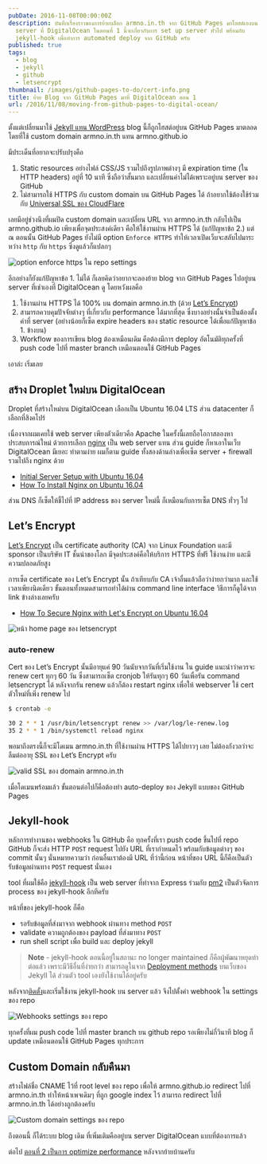 ```yaml
---
pubDate: 2016-11-08T00:00:00Z
description: บันทึกเรื่องราวของการย้ายบล็อก armno.in.th จาก GitHub Pages มาโฮสต์เองบน
  server ที่ DigitalOcean ในตอนที่ 1 นี้จะเกี่ยวกับการ set up server ทั่วไป พร้อมกับ
  jekyll-hook เพื่อทำการ automated deploy จาก GitHub ครับ
published: true
tags:
  - blog
  - jekyll
  - github
  - letsencrypt
thumbnail: /images/github-pages-to-do/cert-info.png
title: ย้าย Blog จาก GitHub Pages มาที่ DigitalOcean ตอน 1
url: /2016/11/08/moving-from-github-pages-to-digital-ocean/
---
```


ตั้งแต่เปลี่ยนมาใช้ [Jekyll แทน WordPress](https://armno.in.th/2013/03/09/from-wordpress-to-jekyll/) blog นี้ก็ถูกโฮสต์อยู่บน GitHub Pages มาตลอด โดยที่ใช้ custom domain armno.in.th แทน armno.github.io

มีประเด็นที่อยากจะปรับปรุงคือ

1. Static resources อย่างไฟล์ CSS/JS รวมไปถึงรูปภาพต่างๆ มี expiration time (ใน HTTP headers) อยู่ที่ 10 นาที ซึ่งถือว่าสั้นมาก และเปลี่ยนค่าไม่ได้เพราะอยู่บน server ของ GitHub
2. ไม่สามารถใช้ HTTPS กับ custom domain บน GitHub Pages ได้ ถ้าอยากใช้ต้องใช้ร่วมกับ [Universal SSL ของ CloudFlare](https://blog.cloudflare.com/secure-and-fast-github-pages-with-cloudflare/)

เลยมีอยู่ช่วงนึงที่ผมปิด custom domain และเปลี่ยน URL จาก armno.in.th กลับไปเป็น armno.github.io เพียงเพื่อจุดประสงค์เดียว คือให้ใช้งานผ่าน HTTPS ได้ (แก้ปัญหาข้อ 2.) แต่ ณ ตอนนั้น GitHub Pages ยังไม่มี option `Enforce HTTPS` ทำให้เวลาเปิดเว็บจะสลับไปมาระหว่าง `http` กับ `https` ซึ่งดูแล้วก็แปลกๆ

<div class="text-center">
  <img src="/images/github-pages-to-do/enforce-https-option.png" srcset="/images/github-pages-to-do/enforce-https-option-2x.png 2x" alt="option enforce https ใน repo settings" />
</div>

อีกอย่างก็ยังแก้ปัญหาข้อ 1. ไม่ได้ ก็เลยคิดว่าอยากจะลองย้าย blog จาก GitHub Pages ไปอยู่บน server ที่เช่าเองที่ DigitalOcean ดู โดยหวังผลคือ

1. ใช้งานผ่าน HTTPS ได้ 100% บน domain armno.in.th (ด้วย [Let’s Encrypt](https://letsencrypt.org/))
2. สามารถควบคุมปัจจัยต่างๆ ที่เกี่ยวกับ performance ได้มากที่สุด ซึ่งบางอย่างนั้นจำเป็นต้องตั้งค่าที่ server (อย่างน้อยก็เซ็ต expire headers ของ static resource ได้เพื่อแก้ปัญหาข้อ 1. ข้างบน)
3. Workflow ของการเขียน blog ต้องเหมือนเดิม คือต้องมีการ deploy อัตโนมัติทุกครั้งที่ push code ไปที่ master branch เหมือนตอนใช้ GitHub Pages

เอาล่ะ เริ่มเลย

## สร้าง Droplet ใหม่บน DigitalOcean

Droplet ที่สร้างใหม่บน DigitalOcean เลือกเป็น Ubuntu 16.04 LTS ส่วน datacenter ก็เลือกที่สิงคโปร์

เนื่องจากผมเคยใช้ web server เพียงตัวเดียวคือ Apache ในครั้งนี้เลยถือโอกาสลองหาประสบการณ์ใหม่ ด้วยการเลือก [nginx](https://www.nginx.com/) เป็น web server แทน ส่วน guide ก็หาเอาในเว็บ DigitalOcean มีเยอะ ทำตามง่าย ผมก็ตาม guide ทั้งสองด้านล่างเพื่อเซ็ต server + firewall รวมไปถึง nginx ด้วย

- [Initial Server Setup with Ubuntu 16.04](https://www.digitalocean.com/community/tutorials/initial-server-setup-with-ubuntu-16-04)
- [How To Install Nginx on Ubuntu 16.04](https://www.digitalocean.com/community/tutorials/how-to-install-nginx-on-ubuntu-16-04)

ส่วน DNS ก็เซ็ตให้ชี้ไปที่ IP address ของ server ใหม่นี้ ก็เหมือนกับการเซ็ต DNS ทั่วๆ ไป

## Let’s Encrypt

[Let’s Encrypt](https://letsencrypt.org/) เป็น certificate authority (CA) จาก Linux Foundation และมี sponsor เป็นบริษัท IT ชั้นนำของโลก มีจุดประสงค์คือให้บริการ HTTPS ที่ฟรี ใช้งานง่าย และมีความปลอดภัยสูง

การเซ็ต certificate ของ Let’s Encrypt นั้น ถ้าเทียบกับ CA เจ้าอื่นแล้วถือว่าง่ายกว่ามาก และใช้เวลาเพียงนิดเดียว ขั้นตอนทั้งหมดสามารถทำได้ผ่าน command line interface วิธีการก็ดูได้จาก link ข้างล่างเลยครับ

- [How To Secure Nginx with Let's Encrypt on Ubuntu 16.04](https://www.digitalocean.com/community/tutorials/how-to-secure-nginx-with-let-s-encrypt-on-ubuntu-16-04)

<div class="text-center">
  <img src="/images/github-pages-to-do/letsencrypt-homepage.jpg"
  srcset="/images/github-pages-to-do/letsencrypt-homepage-2x.jpg 2x" alt="หน้า home page ของ letsencrypt" />
</div>


### auto-renew

Cert ของ Let’s Encrypt นั้นมีอายุแค่ 90 วันนับจากวันที่เริ่มใช้งาน ใน guide แนะนำว่าควรจะ renew cert ทุกๆ 60 วัน ซึ่งสามารถเซ็ต cronjob ให้รันทุกๆ 60 วันเพื่อรัน command letsencrypt ได้ หลังจากรัน renew แล้วก็ต้อง restart nginx เพื่อให้ webserver ใช้ cert ตัวใหม่ที่เพิ่ง renew ไป

```sh
$ crontab -e
```

```sh
30 2 * * 1 /usr/bin/letsencrypt renew >> /var/log/le-renew.log
35 2 * * 1 /bin/systemctl reload nginx
```

พอมาถึงตรงนี้ก็จะมีโดเมน armno.in.th ที่ใช้งานผ่าน HTTPS ได้ไปยาวๆ เลย ไม่ต้องกังวลว่าจะลืมต่ออายุ SSL ของ Let’s Encrypt ครับ

<div class="text-center">
  <img src="/images/github-pages-to-do/cert-info.png"
    srcset="/images/github-pages-to-do/cert-info-2x.png 2x"
    alt="valid SSL ของ domain armno.in.th" />
</div>

เมื่อโดเมนพร้อมแล้ว ขั้นตอนต่อไปก็คือต้องทำ auto-deploy ของ Jekyll แบบของ GitHub Pages

## Jekyll-hook

หลักการทำงานของ webhooks ใน GitHub คือ ทุกครั้งที่เรา push code ขึ้นไปที่ repo GitHub ก็จะส่ง HTTP `POST` request ไปยัง URL ที่เรากำหนดไว้ พร้อมกับข้อมูลต่างๆ ของ commit นั้นๆ นั่นหมายความว่า ก่อนอื่นเราต้องมี URL ที่ว่านี้ก่อน หน้าที่ของ URL นี้ก็คือเป็นตัวรับข้อมูลผ่านทาง `POST` request นั่นเอง

tool ที่ผมใช้คือ [jekyll-hook](https://github.com/developmentseed/jekyll-hook) เป็น web server ที่ทำจาก Express ร่วมกับ [pm2](https://pm2.keymetrics.io/) เป็นตัวจัดการ process ของ jekyll-hook อีกทีครับ

หน้าที่ของ jekyll-hook ก็คือ

- รอรับข้อมูลที่ส่งมาจาก webhook ผ่านทาง method `POST`
- validate ความถูกต้องของ payload ที่ส่งมาทาง `POST`
- run shell script เพื่อ build และ deploy jekyll

> **Note** - jekyll-hook ตอนนี้อยู่ในสถานะ no longer maintained ก็คือผู้พัฒนาหยุดทำต่อแล้ว เพราะมีวิธีอื่นที่ง่ายกว่า สามารถดูในจาก [Deployment methods](https://jekyllrb.com/docs/deployment-methods/) บนเว็บของ Jekyll ได้ ส่วนตัว tool เองยังใช้งานได้อยู่ครับ

หลังจาก[ติดตั้ง](https://github.com/developmentseed/jekyll-hook#installation)และเริ่มใช้งาน jekyll-hook บน server แล้ว จึงไปตั้งค่า webhook ใน settings ของ repo

<div class="text-center">
  <img src="/images/github-pages-to-do/webghook-settings.png" srcset="/images/github-pages-to-do/webghook-settings-2x.png 2x" alt="Webhooks settings ของ repo" />
</div>

ทุกครั้งที่ผม push code ไปที่ master branch บน github repo รอเพียงไม่กี่วินาที blog ก็ update เหมือนตอนใช้ GitHub Pages ทุกประการ

## Custom Domain กลับคืนมา

สร้างไฟล์ชื่อ CNAME ไว้ที่ root level ของ repo เพื่อให้ armno.github.io redirect ไปที่ armno.in.th ทำให้หน้าเพจเดิมๆ ที่ถูก google index ไว้ สามารถ redirect ไปที่ armno.in.th ได้อย่างถูกต้องครับ

<div class="text-center">
  <img src="/images/github-pages-to-do/custom-domain.png" srcset="/images/github-pages-to-do/custom-domain-2x.png 2x" alt="Custom domain settings ของ repo" />
</div>

ถึงตอนนี้ ก็ได้ระบบ blog เดิม ที่เพิ่มเติมคืออยู่บน server DigitalOcean แบบที่ต้องการแล้ว

ต่อไป [ตอนที่ 2 เป็นการ optimize performance](https://armno.in.th/2016/11/10/optimize-performance-on-nginx-for-jekyll-blog/) หลังจากย้ายบ้านครับ
